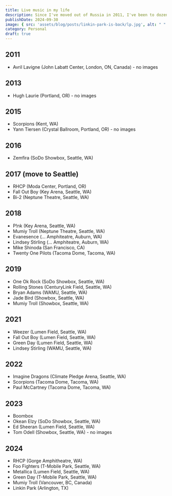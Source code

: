 ```yaml
---
title: Live music in my life
description: Since I've moved out of Russia in 2011, I've been to dozens of concerts. Just wanted to have a record of the shows I liked, mostly for my own reference.
publishDate: 2024-09-30
image: { src: 'assets/blog/posts/linkin-park-is-back/lp.jpg', alt: " " }
category: Personal
draft: true
---
```



## 2011
- Avril Lavigne (John Labatt Center, London, ON, Canada) - no images

## 2013
- Hugh Laurie (Portland, OR) - no images

## 2015
- Scorpions (Kent, WA)
- Yann Tiersen (Crystal Ballroom, Portland, OR) - no images

## 2016
- Zemfira (SoDo Showbox, Seattle, WA)

## 2017 (move to Seattle)
- RHCP (Moda Center, Portland, OR)
- Fall Out Boy (Key Arena, Seattle, WA)
- Bi-2 (Neptune Theatre, Seattle, WA)

## 2018
- P!nk (Key Arena, Seattle, WA)
- Mumiy Troll (Neptune Theatre, Seattle, WA)
- Evanesence (... Amphiteatre, Auburn, WA)
- Lindsey Stirling (... Amphiteatre, Auburn, WA)
- Mike Shinoda (San Francisco, CA)
- Twenty One Pilots (Tacoma Dome, Tacoma, WA)

## 2019
- One Ok Rock (SoDo Showbox, Seattle, WA)
- Rolling Stones (CenturyLink Field, Seattle, WA)
- Bryan Adams (WAMU, Seattle, WA)
- Jade Bird (Showbox, Seattle, WA)
- Mumiy Troll (Showbox, Seattle, WA)

## 2021
- Weezer (Lumen Field, Seattle, WA)
- Fall Out Boy (Lumen Field, Seattle, WA)
- Green Day (Lumen Field, Seattle, WA)
- Lindsey Stirling (WAMU, Seattle, WA)

## 2022
- Imagine Dragons (Climate Pledge Arena, Seattle, WA)
- Scorpions (Tacoma Dome, Tacoma, WA)
- Paul McCartney (Tacoma Dome, Tacoma, WA)

## 2023
- Boombox
- Okean Elzy (SoDo Showbox, Seattle, WA)
- Ed Sheeran (Lumen Field, Seattle, WA)
- Tom Odell (Showbox, Seattle, WA) - no images

## 2024
- RHCP (Gorge Amphitheatre, WA)
- Foo Fighters (T-Mobile Park, Seattle, WA)
- Metallica (Lumen Field, Seattle, WA)
- Green Day (T-Mobile Park, Seattle, WA)
- Mumiy Troll (Vancouver, BC, Canada)
- Linkin Park (Arlington, TX)
